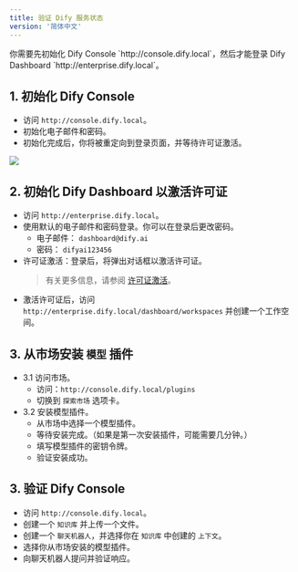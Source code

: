 ```yaml
---
title: 验证 Dify 服务状态
version: '简体中文'
---
```


<Warning>
你需要先初始化 Dify Console `http://console.dify.local`，然后才能登录 Dify Dashboard `http://enterprise.dify.local`。
</Warning>

## 1. 初始化 Dify Console
- 访问 `http://console.dify.local`。
- 初始化电子邮件和密码。
- 初始化完成后，你将被重定向到登录页面，并等待许可证激活。

![](https://assets-docs.dify.ai/2025/05/dd983865d955c9c9390aa93b19103419.png)

## 2. 初始化 Dify  Dashboard 以激活许可证
- 访问 `http://enterprise.dify.local`。
- 使用默认的电子邮件和密码登录。你可以在登录后更改密码。
    - 电子邮件： `dashboard@dify.ai`
    - 密码： `difyai123456`
- 许可证激活：登录后，将弹出对话框以激活许可证。
    > 有关更多信息，请参阅 [许可证激活](/versions/3-0-x/zh-cn/deployment/license-activation)。
- 激活许可证后，访问 `http://enterprise.dify.local/dashboard/workspaces` 并创建一个工作空间。

## 3. 从市场安装 `模型` 插件
- 3.1 访问市场。
    - 访问：`http://console.dify.local/plugins`
    - 切换到 `探索市场` 选项卡。
- 3.2 安装模型插件。
    - 从市场中选择一个模型插件。
    - 等待安装完成。（如果是第一次安装插件，可能需要几分钟。）
    - 填写模型插件的密钥令牌。
    - 验证安装成功。

## 3. 验证 Dify Console
- 访问 `http://console.dify.local`。
- 创建一个 `知识库` 并上传一个文件。
- 创建一个 `聊天机器人`，并选择你在 `知识库` 中创建的 `上下文`。
- 选择你从市场安装的模型插件。
- 向聊天机器人提问并验证响应。
